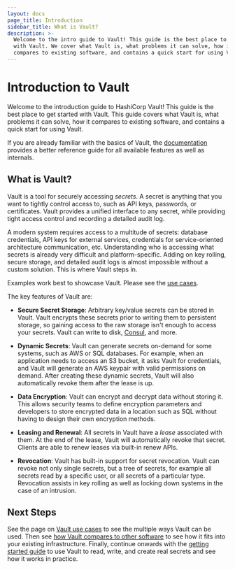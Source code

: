 ```yaml
---
layout: docs
page_title: Introduction
sidebar_title: What is Vault?
description: >-
  Welcome to the intro guide to Vault! This guide is the best place to start
  with Vault. We cover what Vault is, what problems it can solve, how it
  compares to existing software, and contains a quick start for using Vault.
---
```


# Introduction to Vault

Welcome to the introduction guide to HashiCorp Vault! This guide is the best
place to get started with Vault. This guide covers what Vault is, what problems
it can solve, how it compares to existing software, and contains a quick start
for using Vault.

If you are already familiar with the basics of Vault, the
[documentation](/docs) provides a better reference guide for all
available features as well as internals.

## What is Vault?

Vault is a tool for securely accessing _secrets_. A secret is anything that you
want to tightly control access to, such as API keys, passwords, or certificates.
Vault provides a unified interface to any secret, while providing tight access
control and recording a detailed audit log.

A modern system requires access to a multitude of secrets: database credentials,
API keys for external services, credentials for service-oriented architecture
communication, etc. Understanding who is accessing what secrets is already very
difficult and platform-specific. Adding on key rolling, secure storage, and
detailed audit logs is almost impossible without a custom solution. This is
where Vault steps in.

Examples work best to showcase Vault. Please see the
[use cases](/intro/use-cases.html).

The key features of Vault are:

- **Secure Secret Storage**: Arbitrary key/value secrets can be stored
  in Vault. Vault encrypts these secrets prior to writing them to persistent
  storage, so gaining access to the raw storage isn't enough to access
  your secrets. Vault can write to disk, [Consul](https://www.consul.io),
  and more.

- **Dynamic Secrets**: Vault can generate secrets on-demand for some
  systems, such as AWS or SQL databases. For example, when an application
  needs to access an S3 bucket, it asks Vault for credentials, and Vault
  will generate an AWS keypair with valid permissions on demand. After
  creating these dynamic secrets, Vault will also automatically revoke them
  after the lease is up.

- **Data Encryption**: Vault can encrypt and decrypt data without storing
  it. This allows security teams to define encryption parameters and
  developers to store encrypted data in a location such as SQL without
  having to design their own encryption methods.

- **Leasing and Renewal**: All secrets in Vault have a _lease_ associated
  with them. At the end of the lease, Vault will automatically revoke that
  secret. Clients are able to renew leases via built-in renew APIs.

- **Revocation**: Vault has built-in support for secret revocation. Vault
  can revoke not only single secrets, but a tree of secrets, for example
  all secrets read by a specific user, or all secrets of a particular type.
  Revocation assists in key rolling as well as locking down systems in the
  case of an intrusion.

## Next Steps

See the page on [Vault use cases](/intro/use-cases.html) to see the
multiple ways Vault can be used. Then see
[how Vault compares to other software](/intro/vs)
to see how it fits into your existing infrastructure. Finally, continue onwards with
the [getting started guide](/intro/getting-started) to use
Vault to read, write, and create real secrets and see how it works in practice.
